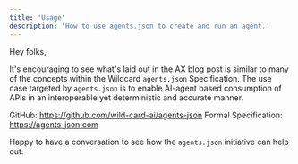 ```yaml
---
title: 'Usage'
description: 'How to use agents.json to create and run an agent.'
---
```


Hey folks,

It's encouraging to see what's laid out in the AX blog post is similar to many of the concepts within the Wildcard `agents.json` Specification. The use case targeted by `agents.json` is to enable AI-agent based consumption of APIs in an interoperable yet deterministic and accurate manner.

GitHub: https://github.com/wild-card-ai/agents-json
Formal Specification: https://agents-json.com

Happy to have a conversation to see how the `agents.json` initiative can help out.
